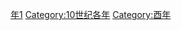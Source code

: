 {{Catnav|頁面分類|历史|歷史時代|年|10世纪各年}}

{{catmore}}
{{Commons category|901}}

[[Category:900年代|年1]]
[[Category:10世纪各年|Category:10世纪各年]]
[[Category:酉年|Category:酉年]]